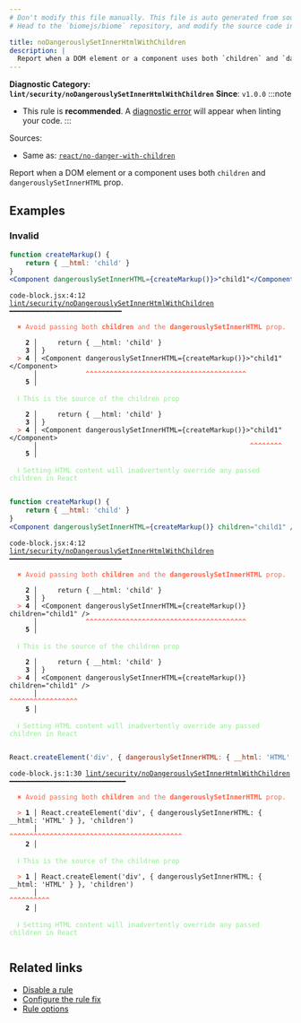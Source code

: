 ```yaml
---
# Don't modify this file manually. This file is auto generated from source, and you will lose your changes next time the website is built.
# Head to the `biomejs/biome` repository, and modify the source code in there.

title: noDangerouslySetInnerHtmlWithChildren
description: |
  Report when a DOM element or a component uses both `children` and `dangerouslySetInnerHTML` prop.
---
```


**Diagnostic Category: `lint/security/noDangerouslySetInnerHtmlWithChildren`**
<Tabs>
<TabItem label="JSX and TSX" icon="seti:javascript">
**Since**: `v1.0.0`
:::note
- This rule is **recommended**. A [diagnostic error](/reference/diagnostics#error) will appear when linting your code.
:::

Sources: 
- Same as: <a href="https://github.com/jsx-eslint/eslint-plugin-react/blob/master/docs/rules/no-danger-with-children.md" target="_blank"><code>react/no-danger-with-children</code></a>

Report when a DOM element or a component uses both `children` and `dangerouslySetInnerHTML` prop.

## Examples

### Invalid

```jsx
function createMarkup() {
    return { __html: 'child' }
}
<Component dangerouslySetInnerHTML={createMarkup()}>"child1"</Component>
```

<pre class="language-text"><code class="language-text">code-block.jsx:4:12 <a href="https://biomejs.dev/linter/rules/no-dangerously-set-inner-html-with-children">lint/security/noDangerouslySetInnerHtmlWithChildren</a> ━━━━━━━━━━━━━━━━━━━━━━━━━━━━<br /><br />  <strong><span style="color: Tomato;">✖</span></strong> <span style="color: Tomato;">Avoid passing both </span><span style="color: Tomato;"><strong>children</strong></span><span style="color: Tomato;"> and the </span><span style="color: Tomato;"><strong>dangerouslySetInnerHTML</strong></span><span style="color: Tomato;"> prop.</span><br />  <br />    <strong>2 │ </strong>    return &#123; &#95;&#95;html: 'child' &#125;<br />    <strong>3 │ </strong>&#125;<br />  <strong><span style="color: Tomato;">&gt;</span></strong> <strong>4 │ </strong>&lt;Component dangerouslySetInnerHTML=&#123;createMarkup()&#125;&gt;&quot;child1&quot;&lt;/Component&gt;<br />   <strong>   │ </strong>           <strong><span style="color: Tomato;">^</span></strong><strong><span style="color: Tomato;">^</span></strong><strong><span style="color: Tomato;">^</span></strong><strong><span style="color: Tomato;">^</span></strong><strong><span style="color: Tomato;">^</span></strong><strong><span style="color: Tomato;">^</span></strong><strong><span style="color: Tomato;">^</span></strong><strong><span style="color: Tomato;">^</span></strong><strong><span style="color: Tomato;">^</span></strong><strong><span style="color: Tomato;">^</span></strong><strong><span style="color: Tomato;">^</span></strong><strong><span style="color: Tomato;">^</span></strong><strong><span style="color: Tomato;">^</span></strong><strong><span style="color: Tomato;">^</span></strong><strong><span style="color: Tomato;">^</span></strong><strong><span style="color: Tomato;">^</span></strong><strong><span style="color: Tomato;">^</span></strong><strong><span style="color: Tomato;">^</span></strong><strong><span style="color: Tomato;">^</span></strong><strong><span style="color: Tomato;">^</span></strong><strong><span style="color: Tomato;">^</span></strong><strong><span style="color: Tomato;">^</span></strong><strong><span style="color: Tomato;">^</span></strong><strong><span style="color: Tomato;">^</span></strong><strong><span style="color: Tomato;">^</span></strong><strong><span style="color: Tomato;">^</span></strong><strong><span style="color: Tomato;">^</span></strong><strong><span style="color: Tomato;">^</span></strong><strong><span style="color: Tomato;">^</span></strong><strong><span style="color: Tomato;">^</span></strong><strong><span style="color: Tomato;">^</span></strong><strong><span style="color: Tomato;">^</span></strong><strong><span style="color: Tomato;">^</span></strong><strong><span style="color: Tomato;">^</span></strong><strong><span style="color: Tomato;">^</span></strong><strong><span style="color: Tomato;">^</span></strong><strong><span style="color: Tomato;">^</span></strong><strong><span style="color: Tomato;">^</span></strong><strong><span style="color: Tomato;">^</span></strong><strong><span style="color: Tomato;">^</span></strong><br />    <strong>5 │ </strong><br />  <br />  <strong><span style="color: lightgreen;">ℹ</span></strong> <span style="color: lightgreen;">This is the source of the children prop</span><br />  <br />    <strong>2 │ </strong>    return &#123; &#95;&#95;html: 'child' &#125;<br />    <strong>3 │ </strong>&#125;<br />  <strong><span style="color: Tomato;">&gt;</span></strong> <strong>4 │ </strong>&lt;Component dangerouslySetInnerHTML=&#123;createMarkup()&#125;&gt;&quot;child1&quot;&lt;/Component&gt;<br />   <strong>   │ </strong>                                                    <strong><span style="color: Tomato;">^</span></strong><strong><span style="color: Tomato;">^</span></strong><strong><span style="color: Tomato;">^</span></strong><strong><span style="color: Tomato;">^</span></strong><strong><span style="color: Tomato;">^</span></strong><strong><span style="color: Tomato;">^</span></strong><strong><span style="color: Tomato;">^</span></strong><strong><span style="color: Tomato;">^</span></strong><br />    <strong>5 │ </strong><br />  <br />  <strong><span style="color: lightgreen;">ℹ</span></strong> <span style="color: lightgreen;">Setting HTML content will inadvertently override any passed children in React</span><br />  <br /></code></pre>

```jsx
function createMarkup() {
    return { __html: 'child' }
}
<Component dangerouslySetInnerHTML={createMarkup()} children="child1" />
```

<pre class="language-text"><code class="language-text">code-block.jsx:4:12 <a href="https://biomejs.dev/linter/rules/no-dangerously-set-inner-html-with-children">lint/security/noDangerouslySetInnerHtmlWithChildren</a> ━━━━━━━━━━━━━━━━━━━━━━━━━━━━<br /><br />  <strong><span style="color: Tomato;">✖</span></strong> <span style="color: Tomato;">Avoid passing both </span><span style="color: Tomato;"><strong>children</strong></span><span style="color: Tomato;"> and the </span><span style="color: Tomato;"><strong>dangerouslySetInnerHTML</strong></span><span style="color: Tomato;"> prop.</span><br />  <br />    <strong>2 │ </strong>    return &#123; &#95;&#95;html: 'child' &#125;<br />    <strong>3 │ </strong>&#125;<br />  <strong><span style="color: Tomato;">&gt;</span></strong> <strong>4 │ </strong>&lt;Component dangerouslySetInnerHTML=&#123;createMarkup()&#125; children=&quot;child1&quot; /&gt;<br />   <strong>   │ </strong>           <strong><span style="color: Tomato;">^</span></strong><strong><span style="color: Tomato;">^</span></strong><strong><span style="color: Tomato;">^</span></strong><strong><span style="color: Tomato;">^</span></strong><strong><span style="color: Tomato;">^</span></strong><strong><span style="color: Tomato;">^</span></strong><strong><span style="color: Tomato;">^</span></strong><strong><span style="color: Tomato;">^</span></strong><strong><span style="color: Tomato;">^</span></strong><strong><span style="color: Tomato;">^</span></strong><strong><span style="color: Tomato;">^</span></strong><strong><span style="color: Tomato;">^</span></strong><strong><span style="color: Tomato;">^</span></strong><strong><span style="color: Tomato;">^</span></strong><strong><span style="color: Tomato;">^</span></strong><strong><span style="color: Tomato;">^</span></strong><strong><span style="color: Tomato;">^</span></strong><strong><span style="color: Tomato;">^</span></strong><strong><span style="color: Tomato;">^</span></strong><strong><span style="color: Tomato;">^</span></strong><strong><span style="color: Tomato;">^</span></strong><strong><span style="color: Tomato;">^</span></strong><strong><span style="color: Tomato;">^</span></strong><strong><span style="color: Tomato;">^</span></strong><strong><span style="color: Tomato;">^</span></strong><strong><span style="color: Tomato;">^</span></strong><strong><span style="color: Tomato;">^</span></strong><strong><span style="color: Tomato;">^</span></strong><strong><span style="color: Tomato;">^</span></strong><strong><span style="color: Tomato;">^</span></strong><strong><span style="color: Tomato;">^</span></strong><strong><span style="color: Tomato;">^</span></strong><strong><span style="color: Tomato;">^</span></strong><strong><span style="color: Tomato;">^</span></strong><strong><span style="color: Tomato;">^</span></strong><strong><span style="color: Tomato;">^</span></strong><strong><span style="color: Tomato;">^</span></strong><strong><span style="color: Tomato;">^</span></strong><strong><span style="color: Tomato;">^</span></strong><strong><span style="color: Tomato;">^</span></strong><br />    <strong>5 │ </strong><br />  <br />  <strong><span style="color: lightgreen;">ℹ</span></strong> <span style="color: lightgreen;">This is the source of the children prop</span><br />  <br />    <strong>2 │ </strong>    return &#123; &#95;&#95;html: 'child' &#125;<br />    <strong>3 │ </strong>&#125;<br />  <strong><span style="color: Tomato;">&gt;</span></strong> <strong>4 │ </strong>&lt;Component dangerouslySetInnerHTML=&#123;createMarkup()&#125; children=&quot;child1&quot; /&gt;<br />   <strong>   │ </strong>                                                    <strong><span style="color: Tomato;">^</span></strong><strong><span style="color: Tomato;">^</span></strong><strong><span style="color: Tomato;">^</span></strong><strong><span style="color: Tomato;">^</span></strong><strong><span style="color: Tomato;">^</span></strong><strong><span style="color: Tomato;">^</span></strong><strong><span style="color: Tomato;">^</span></strong><strong><span style="color: Tomato;">^</span></strong><strong><span style="color: Tomato;">^</span></strong><strong><span style="color: Tomato;">^</span></strong><strong><span style="color: Tomato;">^</span></strong><strong><span style="color: Tomato;">^</span></strong><strong><span style="color: Tomato;">^</span></strong><strong><span style="color: Tomato;">^</span></strong><strong><span style="color: Tomato;">^</span></strong><strong><span style="color: Tomato;">^</span></strong><strong><span style="color: Tomato;">^</span></strong><br />    <strong>5 │ </strong><br />  <br />  <strong><span style="color: lightgreen;">ℹ</span></strong> <span style="color: lightgreen;">Setting HTML content will inadvertently override any passed children in React</span><br />  <br /></code></pre>

```js
React.createElement('div', { dangerouslySetInnerHTML: { __html: 'HTML' } }, 'children')
```

<pre class="language-text"><code class="language-text">code-block.js:1:30 <a href="https://biomejs.dev/linter/rules/no-dangerously-set-inner-html-with-children">lint/security/noDangerouslySetInnerHtmlWithChildren</a> ━━━━━━━━━━━━━━━━━━━━━━━━━━━━━<br /><br />  <strong><span style="color: Tomato;">✖</span></strong> <span style="color: Tomato;">Avoid passing both </span><span style="color: Tomato;"><strong>children</strong></span><span style="color: Tomato;"> and the </span><span style="color: Tomato;"><strong>dangerouslySetInnerHTML</strong></span><span style="color: Tomato;"> prop.</span><br />  <br />  <strong><span style="color: Tomato;">&gt;</span></strong> <strong>1 │ </strong>React.createElement('div', &#123; dangerouslySetInnerHTML: &#123; &#95;&#95;html: 'HTML' &#125; &#125;, 'children')<br />   <strong>   │ </strong>                             <strong><span style="color: Tomato;">^</span></strong><strong><span style="color: Tomato;">^</span></strong><strong><span style="color: Tomato;">^</span></strong><strong><span style="color: Tomato;">^</span></strong><strong><span style="color: Tomato;">^</span></strong><strong><span style="color: Tomato;">^</span></strong><strong><span style="color: Tomato;">^</span></strong><strong><span style="color: Tomato;">^</span></strong><strong><span style="color: Tomato;">^</span></strong><strong><span style="color: Tomato;">^</span></strong><strong><span style="color: Tomato;">^</span></strong><strong><span style="color: Tomato;">^</span></strong><strong><span style="color: Tomato;">^</span></strong><strong><span style="color: Tomato;">^</span></strong><strong><span style="color: Tomato;">^</span></strong><strong><span style="color: Tomato;">^</span></strong><strong><span style="color: Tomato;">^</span></strong><strong><span style="color: Tomato;">^</span></strong><strong><span style="color: Tomato;">^</span></strong><strong><span style="color: Tomato;">^</span></strong><strong><span style="color: Tomato;">^</span></strong><strong><span style="color: Tomato;">^</span></strong><strong><span style="color: Tomato;">^</span></strong><strong><span style="color: Tomato;">^</span></strong><strong><span style="color: Tomato;">^</span></strong><strong><span style="color: Tomato;">^</span></strong><strong><span style="color: Tomato;">^</span></strong><strong><span style="color: Tomato;">^</span></strong><strong><span style="color: Tomato;">^</span></strong><strong><span style="color: Tomato;">^</span></strong><strong><span style="color: Tomato;">^</span></strong><strong><span style="color: Tomato;">^</span></strong><strong><span style="color: Tomato;">^</span></strong><strong><span style="color: Tomato;">^</span></strong><strong><span style="color: Tomato;">^</span></strong><strong><span style="color: Tomato;">^</span></strong><strong><span style="color: Tomato;">^</span></strong><strong><span style="color: Tomato;">^</span></strong><strong><span style="color: Tomato;">^</span></strong><strong><span style="color: Tomato;">^</span></strong><strong><span style="color: Tomato;">^</span></strong><strong><span style="color: Tomato;">^</span></strong><strong><span style="color: Tomato;">^</span></strong><br />    <strong>2 │ </strong><br />  <br />  <strong><span style="color: lightgreen;">ℹ</span></strong> <span style="color: lightgreen;">This is the source of the children prop</span><br />  <br />  <strong><span style="color: Tomato;">&gt;</span></strong> <strong>1 │ </strong>React.createElement('div', &#123; dangerouslySetInnerHTML: &#123; &#95;&#95;html: 'HTML' &#125; &#125;, 'children')<br />   <strong>   │ </strong>                                                                            <strong><span style="color: Tomato;">^</span></strong><strong><span style="color: Tomato;">^</span></strong><strong><span style="color: Tomato;">^</span></strong><strong><span style="color: Tomato;">^</span></strong><strong><span style="color: Tomato;">^</span></strong><strong><span style="color: Tomato;">^</span></strong><strong><span style="color: Tomato;">^</span></strong><strong><span style="color: Tomato;">^</span></strong><strong><span style="color: Tomato;">^</span></strong><strong><span style="color: Tomato;">^</span></strong><br />    <strong>2 │ </strong><br />  <br />  <strong><span style="color: lightgreen;">ℹ</span></strong> <span style="color: lightgreen;">Setting HTML content will inadvertently override any passed children in React</span><br />  <br /></code></pre>

## Related links

- [Disable a rule](/linter/#disable-a-lint-rule)
- [Configure the rule fix](/linter#configure-the-rule-fix)
- [Rule options](/linter/#rule-options)

</TabItem>
</Tabs>

